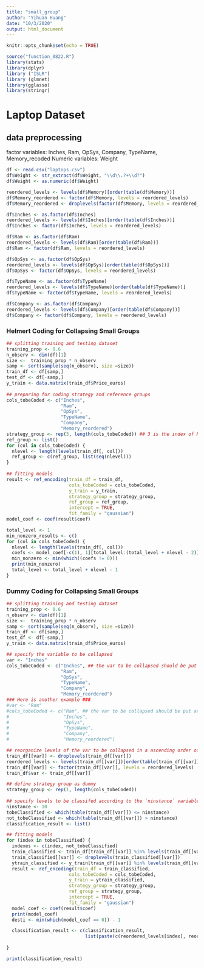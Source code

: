 ```yaml
---
title: "small_group"
author: "Yihuan Huang"
date: "10/3/2020"
output: html_document
---
```


```r
knitr::opts_chunk$set(echo = TRUE)
```

```r
source("function_0822.R")
library(stats)
library(dplyr)
library ("ISLR")
library (glmnet)
library(gglasso)
library(stringr)
```

# Laptop Dataset
## data preprocessing
factor variables: Inches, Ram, OpSys, Company, TypeName, Memory_recoded
Numeric variables: Weight
```r
df <- read.csv("laptops.csv")
df$Weight <- str_extract(df$Weight, "\\d\\.?+\\d?")
df$Weight <- as.numeric(df$Weight)

reordered_levels <- levels(df$Memory)[order(table(df$Memory))]
df$Memory_reordered <- factor(df$Memory, levels = reordered_levels)
df$Memory_reordered <- droplevels(factor(df$Memory, levels = reordered_levels))

df$Inches <- as.factor(df$Inches)
reordered_levels <- levels(df$Inches)[order(table(df$Inches))]
df$Inches <- factor(df$Inches, levels = reordered_levels)

df$Ram <- as.factor(df$Ram)
reordered_levels <- levels(df$Ram)[order(table(df$Ram))]
df$Ram <- factor(df$Ram, levels = reordered_levels)

df$OpSys <- as.factor(df$OpSys)
reordered_levels <- levels(df$OpSys)[order(table(df$OpSys))]
df$OpSys <- factor(df$OpSys, levels = reordered_levels)

df$TypeName <- as.factor(df$TypeName)
reordered_levels <- levels(df$TypeName)[order(table(df$TypeName))]
df$TypeName <- factor(df$TypeName, levels = reordered_levels)

df$Company <- as.factor(df$Company)
reordered_levels <- levels(df$Company)[order(table(df$Company))]
df$Company <- factor(df$Company, levels = reordered_levels)
```

### Helmert Coding for Collapsing Small Groups
```r
## splitting training and testing dataset
training_prop <- 0.6
n_observ <- dim(df)[1]
size <-  training_prop * n_observ
samp <- sort(sample(seq(n_observ), size =size))
train_df <- df[samp,]
test_df <- df[-samp,]
y_train <- data.matrix(train_df$Price_euros)
  
## preparing for coding strategy and reference groups
cols_tobeCoded <- c("Inches", 
                    "Ram", 
                    "OpSys", 
                    "TypeName", 
                    "Company", 
                    "Memory_reordered")
strategy_group <- rep(3, length(cols_tobeCoded)) ## 3 is the index of Helmert coding
ref_group <- list()
for (col in cols_tobeCoded) {
  nlevel <- length(levels(train_df[, col]))
  ref_group <- c(ref_group, list(seq(nlevel)))
}
  
## fitting models
result <- ref_encoding(train_df = train_df, 
                       cols_tobeCoded = cols_tobeCoded, 
                       y_train = y_train, 
                       strategy_group = strategy_group, 
                       ref_group = ref_group, 
                       intercept = TRUE,
                       fit_family = "gaussian")
model_coef <- coef(result$coef)

total_level <- 1
min_nonzero_results <- c()
for (col in cols_tobeCoded) {
  nlevel <- length(levels(train_df[, col]))
  coefs <- model_coef[-c(1), 1][total_level:(total_level + nlevel - 2)]
  min_nonzero <- min(which((coefs != 0)))
  print(min_nonzero)
  total_level <- total_level + nlevel - 1
}
```

### Dummy Coding for Collapsing Small Groups
```r
## splitting training and testing dataset
training_prop <- 0.6
n_observ <- dim(df)[1]
size <-  training_prop * n_observ
samp <- sort(sample(seq(n_observ), size =size))
train_df <- df[samp,]
test_df <- df[-samp,]
y_train <- data.matrix(train_df$Price_euros)

## specify the variable to be collapsed
var <- "Inches"
cols_tobeCoded <- c("Inches", ## the var to be collapsed should be put at the first 
                    "Ram", 
                    "OpSys", 
                    "TypeName", 
                    "Company", 
                    "Memory_reordered")
### Here is another example ###
#var <- "Ram"
#cols_tobeCoded <- c("Ram", ## the var to be collapsed should be put at the first 
#                    "Inches", 
#                    "OpSys", 
#                    "TypeName", 
#                    "Company", 
#                    "Memory_reordered")

## reorganize levels of the var to be collapsed in a ascending order of the instances
train_df[[var]] <- droplevels(train_df[[var]])
reordered_levels <- levels(train_df[[var]])[order(table(train_df[[var]]))]
train_df[[var]] <- factor(train_df[[var]], levels = reordered_levels)
train_df$var <- train_df[[var]]

## define strategy group as dummy
strategy_group <- rep(1, length(cols_tobeCoded))
  
## specify levels to be classifed according to the `ninstance` variable
ninstance <- 10
tobeClassified <- which(table(train_df[[var]]) <= ninstance)
not_tobeClassified <- which(table(train_df[[var]]) > ninstance)
classification_result <- list()

## fitting models
for (index in tobeClassified) {
  indexes <- c(index, not_tobeClassified)
  train_classified <- train_df[train_df[[var]] %in% levels(train_df[[var]])[indexes], ]
  train_classified[[var]] <- droplevels(train_classified[[var]])
  ytrain_classified <- y_train[train_df[[var]] %in% levels(train_df[[var]])[indexes], ]
  result <- ref_encoding(train_df = train_classified, 
                       cols_tobeCoded = cols_tobeCoded, 
                       y_train = ytrain_classified, 
                       strategy_group = strategy_group, 
                       ref_group = strategy_group, 
                       intercept = TRUE,
                       fit_family = "gaussian")
  model_coef <- coef(result$coef)
  print(model_coef)
  desti <- min(which(model_coef == 0)) - 1

  classification_result <- c(classification_result, 
                             list(paste(c(reordered_levels[index], reordered_levels[desti + length(tobeClassified)]), collapse = " -> ")))
  
}

print(classification_result)
```

